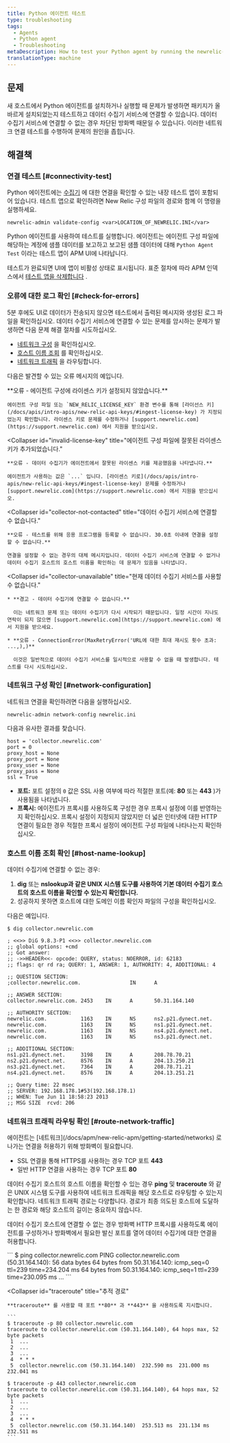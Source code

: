 ```yaml
---
title: Python 에이전트 테스트
type: troubleshooting
tags:
  - Agents
  - Python agent
  - Troubleshooting
metaDescription: How to test your Python agent by running the newrelic-admin validate-config (config file location) command.
translationType: machine
---
```


## 문제

새 호스트에서 Python 에이전트를 설치하거나 실행할 때 문제가 발생하면 패키지가 올바르게 설치되었는지 테스트하고 데이터 수집기 서비스에 연결할 수 있습니다. 데이터 수집기 서비스에 연결할 수 없는 경우 차단된 방화벽 때문일 수 있습니다. 이러한 네트워크 연결 테스트를 수행하여 문제의 원인을 좁힙니다.

## 해결책

### 연결 테스트 [#connectivity-test]

Python 에이전트에는 [수집기](/docs/accounts-partnerships/education/getting-started-new-relic/glossary#collector) 에 대한 연결을 확인할 수 있는 내장 테스트 앱이 포함되어 있습니다. 테스트 앱으로 확인하려면 New Relic 구성 파일의 경로와 함께 이 명령을 실행하세요.

```
newrelic-admin validate-config <var>LOCATION_OF_NEWRELIC.INI</var>
```

Python 에이전트를 사용하여 테스트를 실행합니다. 에이전트는 에이전트 구성 파일에 해당하는 계정에 샘플 데이터를 보고하고 보고된 샘플 데이터에 대해 `Python Agent Test` 이라는 테스트 앱이 APM UI에 나타납니다.

테스트가 완료되면 UI에 앱이 비활성 상태로 표시됩니다. 표준 절차에 따라 APM 인덱스에서 [테스트 앱을 삭제합니다](/docs/apm/new-relic-apm/maintenance/remove-applications-servers) .

### 오류에 대한 로그 확인 [#check-for-errors]

5분 후에도 UI로 데이터가 전송되지 않으면 테스트에서 출력된 메시지와 생성된 로그 파일을 확인하십시오. 데이터 수집기 서비스에 연결할 수 있는 문제를 암시하는 문제가 발생하면 다음 문제 해결 절차를 시도하십시오.

* [네트워크 구성](/docs/agents/python-agent/installation-configuration/testing-python-agent#network-configuration) 을 확인하십시오.
* [호스트 이름 조회](/docs/agents/python-agent/installation-configuration/testing-python-agent#host-name-lookup) 를 확인하십시오.
* [네트워크 트래픽](/docs/agents/python-agent/installation-configuration/testing-python-agent#network-traffic-routing) 을 라우팅합니다.

다음은 발견할 수 있는 오류 메시지의 예입니다.

<CollapserGroup>
  <Collapser
    id="license-key-not-added"
    title="에이전트 구성 파일에 라이센스 키가 추가되지 않았습니다."
  >
    **오류 - 에이전트 구성에 라이센스 키가 설정되지 않았습니다.**

    에이전트 구성 파일 또는 `NEW_RELIC_LICENSE_KEY` 환경 변수를 통해 [라이선스 키](/docs/apis/intro-apis/new-relic-api-keys/#ingest-license-key) 가 지정되었는지 확인합니다. 라이센스 키로 문제를 수정하거나 [support.newrelic.com](https://support.newrelic.com) 에서 지원을 받으십시오.
  </Collapser>

  <Collapser
    id="invalid-license-key"
    title="에이전트 구성 파일에 잘못된 라이센스 키가 추가되었습니다."
  >
    **오류 - 데이터 수집기가 에이전트에서 잘못된 라이센스 키를 제공했음을 나타냅니다.**

    에이전트가 사용하는 값은 `...` 입니다. [라이센스 키로](/docs/apis/intro-apis/new-relic-api-keys/#ingest-license-key) 문제를 수정하거나 [support.newrelic.com](https://support.newrelic.com) 에서 지원을 받으십시오.
  </Collapser>

  <Collapser
    id="collector-not-contacted"
    title="데이터 수집기 서비스에 연결할 수 없습니다."
  >
    **오류 - 테스트를 위해 응용 프로그램을 등록할 수 없습니다. 30.0초 이내에 연결을 설정할 수 없습니다.**

    연결을 설정할 수 없는 경우의 대체 메시지입니다. 데이터 수집기 서비스에 연결할 수 없거나 데이터 수집기 호스트의 호스트 이름을 확인하는 데 문제가 있음을 나타냅니다.
  </Collapser>

  <Collapser
    id="collector-unavailable"
    title="현재 데이터 수집기 서비스를 사용할 수 없습니다."
  >
    * **경고 - 데이터 수집기에 연결할 수 없습니다.**

      이는 네트워크 문제 또는 데이터 수집기가 다시 시작되기 때문입니다. 일정 시간이 지나도 연락이 되지 않으면 [support.newrelic.com](https://support.newrelic.com) 에서 지원을 받으세요.

    * **오류 - ConnectionError(MaxRetryError('URL에 대한 최대 재시도 횟수 초과: ...,),)**

      이것은 일반적으로 데이터 수집기 서비스를 일시적으로 사용할 수 없을 때 발생합니다. 테스트를 다시 시도하십시오.
  </Collapser>
</CollapserGroup>

### 네트워크 구성 확인 [#network-configuration]

네트워크 연결을 확인하려면 다음을 실행하십시오.

```
newrelic-admin network-config newrelic.ini
```

다음과 유사한 결과를 찾습니다.

```
host = 'collector.newrelic.com'
port = 0
proxy_host = None
proxy_port = None
proxy_user = None
proxy_pass = None
ssl = True
```

* **포트:** 포트 설정의 `0` 값은 SSL 사용 여부에 따라 적절한 포트(예: **80** 또는 **443** )가 사용됨을 나타냅니다.
* **프록시:** 에이전트가 프록시를 사용하도록 구성한 경우 프록시 설정에 이를 반영하는지 확인하십시오. 프록시 설정이 지정되지 않았지만 더 넓은 인터넷에 대한 HTTP 연결이 필요한 경우 적절한 프록시 설정이 에이전트 구성 파일에 나타나는지 확인하십시오.

### 호스트 이름 조회 확인 [#host-name-lookup]

데이터 수집기에 연결할 수 없는 경우:

1. **dig** 또는 **nslookup과 같은 UNIX 시스템 도구를 사용하여 기본 데이터 수집기 호스트의 호스트 이름을 확인할 수 있는지 확인합니다.**
2. 성공하지 못하면 호스트에 대한 도메인 이름 확인자 파일의 구성을 확인하십시오.

다음은 예입니다.

```
$ dig collector.newrelic.com

; <<>> DiG 9.8.3-P1 <<>> collector.newrelic.com
;; global options: +cmd
;; Got answer:
;; ->>HEADER<<- opcode: QUERY, status: NOERROR, id: 62183
;; flags: qr rd ra; QUERY: 1, ANSWER: 1, AUTHORITY: 4, ADDITIONAL: 4

;; QUESTION SECTION:
;collector.newrelic.com.                IN      A

;; ANSWER SECTION:
collector.newrelic.com. 2453    IN      A       50.31.164.140

;; AUTHORITY SECTION:
newrelic.com.           1163    IN      NS      ns2.p21.dynect.net.
newrelic.com.           1163    IN      NS      ns1.p21.dynect.net.
newrelic.com.           1163    IN      NS      ns4.p21.dynect.net.
newrelic.com.           1163    IN      NS      ns3.p21.dynect.net.

;; ADDITIONAL SECTION:
ns1.p21.dynect.net.     3198    IN      A       208.78.70.21
ns2.p21.dynect.net.     8576    IN      A       204.13.250.21
ns3.p21.dynect.net.     7364    IN      A       208.78.71.21
ns4.p21.dynect.net.     8576    IN      A       204.13.251.21

;; Query time: 22 msec
;; SERVER: 192.168.178.1#53(192.168.178.1)
;; WHEN: Tue Jun 11 18:58:23 2013
;; MSG SIZE  rcvd: 206
```

### 네트워크 트래픽 라우팅 확인 [#route-network-traffic]

<Callout variant="important">
  에이전트는 [네트워크](/docs/apm/new-relic-apm/getting-started/networks) 로 나가는 연결을 허용하기 위해 방화벽이 필요합니다.

  * SSL 연결을 통해 HTTPS를 사용하는 경우 TCP 포트 **443**
  * 일반 HTTP 연결을 사용하는 경우 TCP 포트 **80**
</Callout>

데이터 수집기 호스트의 호스트 이름을 확인할 수 있는 경우 **ping** 및 **traceroute** 와 같은 UNIX 시스템 도구를 사용하여 네트워크 트래픽을 해당 호스트로 라우팅할 수 있는지 확인합니다. 네트워크 트래픽 경로는 다양합니다. 경로가 최종 의도된 호스트에 도달하는 한 경로와 해당 호스트의 길이는 중요하지 않습니다.

데이터 수집기 호스트에 연결할 수 없는 경우 방화벽 HTTP 프록시를 사용하도록 에이전트를 구성하거나 방화벽에서 필요한 발신 포트를 열어 데이터 수집기에 대한 연결을 허용합니다.

<CollapserGroup>
  <Collapser
    id="ping"
    title="핑"
  >
    ```
    $ ping collector.newrelic.com
    PING collector.newrelic.com (50.31.164.140): 56 data bytes
    64 bytes from 50.31.164.140: icmp_seq=0 ttl=239 time=234.204 ms
    64 bytes from 50.31.164.140: icmp_seq=1 ttl=239 time=230.095 ms
    ...
    ```
  </Collapser>

  <Collapser
    id="traceroute"
    title="추적 경로"
  >
    **traceroute** 를 사용할 때 포트 **80** 과 **443** 을 사용하도록 지시합니다.

    ```
    $ traceroute -p 80 collector.newrelic.com
    traceroute to collector.newrelic.com (50.31.164.140), 64 hops max, 52 byte packets
     1  ...
     2  ...
     3  ...
     4  * * *
     5  collector.newrelic.com (50.31.164.140)  232.590 ms  231.000 ms  232.041 ms

    $ traceroute -p 443 collector.newrelic.com
    traceroute to collector.newrelic.com (50.31.164.140), 64 hops max, 52 byte packets
     1  ...
     2  ...
     3  ...
     4  * * *
     5  collector.newrelic.com (50.31.164.140)  253.513 ms  231.134 ms  232.511 ms
    ```
  </Collapser>
</CollapserGroup>